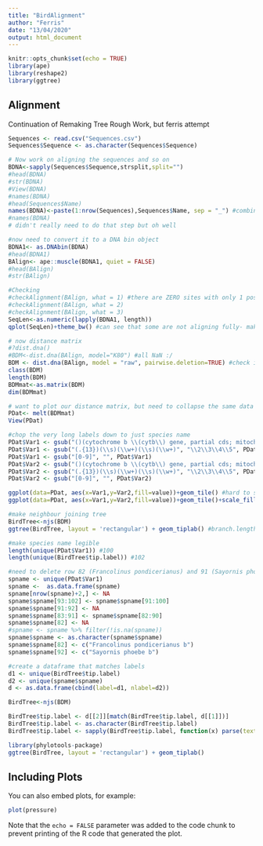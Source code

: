 ```yaml
---
title: "BirdAlignment"
author: "Ferris"
date: "13/04/2020"
output: html_document
---
```


```r
knitr::opts_chunk$set(echo = TRUE)
library(ape)
library(reshape2)
library(ggtree)
```

## Alignment

Continuation of Remaking Tree Rough Work, but ferris attempt

```r
Sequences <- read.csv("Sequences.csv")
Sequences$Sequence <- as.character(Sequences$Sequence)

# Now work on aligning the sequences and so on
BDNA<-sapply(Sequences$Sequence,strsplit,split="")
#head(BDNA)
#str(BDNA)
#View(BDNA)
#names(BDNA)
#head(Sequences$Name)
names(BDNA)<-paste(1:nrow(Sequences),Sequences$Name, sep = "_") #combine row number with sequence ID as new identifiers
#names(BDNA)
# didn't really need to do that step but oh well

#now need to convert it to a DNA bin object
BDNA1<- as.DNAbin(BDNA)
#head(BDNA1)
BAlign<- ape::muscle(BDNA1, quiet = FALSE)
#head(BAlign)
#str(BAlign)

#Checking
#checkAlignment(BAlign, what = 1) #there are ZERO sites with only 1 possible base pair... that suggest to me that not all of these genes are the same cytochrome B
#checkAlignment(BAlign, what = 2)
#checkAlignment(BAlign, what = 3)
SeqLen<-as.numeric(lapply(BDNA1, length))
qplot(SeqLen)+theme_bw() #can see that some are not aligning fully- makes sense...I want to keep all of them though

# now distance matrix
#?dist.dna()
#BDM<-dist.dna(BAlign, model="K80") #all NaN :/
BDM <- dist.dna(BAlign, model = "raw", pairwise.deletion=TRUE) #check if distances are above 0.75
class(BDM)
length(BDM)
BDMmat<-as.matrix(BDM)
dim(BDMmat)

# want to plot our distance matrix, but need to collapse the same data into 3 columns
PDat<- melt(BDMmat)
View(PDat)

#chop the very long labels down to just species name
PDat$Var1 <- gsub("()(cytochrome b \\(cytb\\) gene, partial cds; mitochondrial)", "\\1", PDat$Var1)
PDat$Var1 <- gsub("(.{13})(\\s)(\\w+)(\\s)(\\w+)", "\\2\\3\\4\\5", PDat$Var1)
PDat$Var1 <- gsub("[0-9]", "", PDat$Var1)
PDat$Var2 <- gsub("()(cytochrome b \\(cytb\\) gene, partial cds; mitochondrial)", "\\1", PDat$Var2)
PDat$Var2 <- gsub("(.{13})(\\s)(\\w+)(\\s)(\\w+)", "\\2\\3\\4\\5", PDat$Var2)
PDat$Var2 <- gsub("[0-9]", "", PDat$Var2)

ggplot(data=PDat, aes(x=Var1,y=Var2,fill=value))+geom_tile() #hard to see since two sequences very different from the rest but similar to each other
ggplot(data=PDat, aes(x=Var1,y=Var2,fill=value))+geom_tile()+scale_fill_gradientn(colours=c("white","blue","green","red"))

#make neighbour joining tree
BirdTree<-njs(BDM)
ggtree(BirdTree, layout = 'rectangular') + geom_tiplab() #branch.length='none'

#make species name legible
length(unique(PDat$Var1)) #100
length(unique(BirdTree$tip.label)) #102

#need to delete row 82 (Francolinus pondicerianus) and 91 (Sayornis phoebe) from BirdTree (or add lines in PDat$Var1!), so that the names line up!
spname <- unique(PDat$Var1)
spname <-  as.data.frame(spname)
spname[nrow(spname)+2,] <- NA
spname$spname[93:102] <- spname$spname[91:100] 
spname$spname[91:92] <- NA
spname$spname[83:91] <- spname$spname[82:90]
spname$spname[82] <- NA
#spname <- spname %>% filter(!is.na(spname))
spname$spname <- as.character(spname$spname)
spname$spname[82] <- c("Francolinus pondicerianus b")
spname$spname[92] <- c("Sayornis phoebe b")

#create a dataframe that matches labels
d1 <- unique(BirdTree$tip.label)
d2 <- unique(spname$spname)
d <- as.data.frame(cbind(label=d1, nlabel=d2))

BirdTree<-njs(BDM)

BirdTree$tip.label <- d[[2]][match(BirdTree$tip.label, d[[1]])]
BirdTree$tip.label <- as.character(BirdTree$tip.label)
BirdTree$tip.label <- sapply(BirdTree$tip.label, function(x) parse(text=x))

library(phylotools-package)
ggtree(BirdTree, layout = 'rectangular') + geom_tiplab()
```

## Including Plots

You can also embed plots, for example:

```r
plot(pressure)
```

Note that the `echo = FALSE` parameter was added to the code chunk to prevent printing of the R code that generated the plot.
